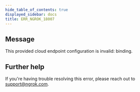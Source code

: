 ```yaml
---
hide_table_of_contents: true
displayed_sidebar: docs
title: ERR_NGROK_18007
---
```


## Message

This provided cloud endpoint configuration is invalid: binding.

## Further help

If you're having trouble resolving this error, please reach out to [support@ngrok.com](mailto:support@ngrok.com?subject=Help%20with%20ERR_NGROK_18007).
